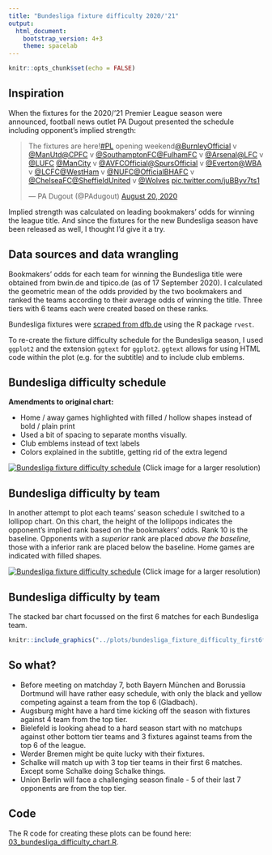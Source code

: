 ```yaml
---
title: "Bundesliga fixture difficulty 2020/'21"
output: 
  html_document:
    bootstrap_version: 4+3
    theme: spacelab
---
```


```r
knitr::opts_chunk$set(echo = FALSE)
```

## Inspiration

When the fixtures for the 2020/'21 Premier League season were announced, football news outlet PA Dugout presented the schedule including opponent's implied strength:

<blockquote class="twitter-tweet"><p lang="und" dir="ltr">The fixtures are here!<a href="https://twitter.com/hashtag/PL?src=hash&amp;ref_src=twsrc%5Etfw">#PL</a> opening weekend<a href="https://twitter.com/BurnleyOfficial?ref_src=twsrc%5Etfw">@BurnleyOfficial</a> v <a href="https://twitter.com/ManUtd?ref_src=twsrc%5Etfw">@ManUtd</a><a href="https://twitter.com/CPFC?ref_src=twsrc%5Etfw">@CPFC</a> v <a href="https://twitter.com/SouthamptonFC?ref_src=twsrc%5Etfw">@SouthamptonFC</a><a href="https://twitter.com/FulhamFC?ref_src=twsrc%5Etfw">@FulhamFC</a> v <a href="https://twitter.com/Arsenal?ref_src=twsrc%5Etfw">@Arsenal</a><a href="https://twitter.com/LFC?ref_src=twsrc%5Etfw">@LFC</a> v <a href="https://twitter.com/LUFC?ref_src=twsrc%5Etfw">@LUFC</a> <a href="https://twitter.com/ManCity?ref_src=twsrc%5Etfw">@ManCity</a> v <a href="https://twitter.com/AVFCOfficial?ref_src=twsrc%5Etfw">@AVFCOfficial</a><a href="https://twitter.com/SpursOfficial?ref_src=twsrc%5Etfw">@SpursOfficial</a> v <a href="https://twitter.com/Everton?ref_src=twsrc%5Etfw">@Everton</a><a href="https://twitter.com/WBA?ref_src=twsrc%5Etfw">@WBA</a> v <a href="https://twitter.com/LCFC?ref_src=twsrc%5Etfw">@LCFC</a><a href="https://twitter.com/WestHam?ref_src=twsrc%5Etfw">@WestHam</a> v <a href="https://twitter.com/NUFC?ref_src=twsrc%5Etfw">@NUFC</a><a href="https://twitter.com/OfficialBHAFC?ref_src=twsrc%5Etfw">@OfficialBHAFC</a> v <a href="https://twitter.com/ChelseaFC?ref_src=twsrc%5Etfw">@ChelseaFC</a><a href="https://twitter.com/SheffieldUnited?ref_src=twsrc%5Etfw">@SheffieldUnited</a> v <a href="https://twitter.com/Wolves?ref_src=twsrc%5Etfw">@Wolves</a> <a href="https://t.co/juBByv7ts1">pic.twitter.com/juBByv7ts1</a></p>&mdash; PA Dugout (@PAdugout) <a href="https://twitter.com/PAdugout/status/1296356907024695302?ref_src=twsrc%5Etfw">August 20, 2020</a></blockquote> <script async src="https://platform.twitter.com/widgets.js" charset="utf-8"></script>

Implied strength was calculated on leading bookmakers' odds for winning the league title. And since the fixtures for the new Bundesliga season have been released as well, I thought I'd give it a try.


## Data sources and data wrangling

Bookmakers' odds for each team for winning the Bundesliga title were obtained from bwin.de and tipico.de (as of 17 September 2020). I calculated the geometric mean of the odds provided by the two bookmakers and ranked the teams according to their average odds of winning the title. Three tiers with 6 teams each were created based on these ranks.

Bundesliga fixtures were [scraped from dfb.de](../R/01_scrape_bundesliga_fixtures.R) using the R package `rvest`.

To re-create the fixture difficulty schedule for the Bundesliga season, I used `ggplot2` and the extension `ggtext` for `ggplot2`. `ggtext` allows for using HTML code within the plot (e.g. for the subtitle) and to include club emblems.


## Bundesliga difficulty schedule

**Amendments to original chart:**

* Home / away games highlighted with filled / hollow shapes instead of bold / plain print
* Used a bit of spacing to separate months visually.
* Club emblems instead of text labels
* Colors explained in the subtitle, getting rid of the extra legend

[![Bundesliga fixture difficulty schedule](../plots/bundesliga_fixture_difficulty.png)](../plots/bundesliga_fixture_difficulty.png)
(Click image for a larger resolution)


## Bundesliga difficulty by team

In another attempt to plot each teams' season schedule I switched to a lollipop chart. On this chart, the height of the lollipops indicates the opponent's implied rank based on the bookmakers' odds. Rank 10 is the baseline. Opponents with a *superior* rank are placed *above the baseline*, those with a inferior rank are placed below the baseline. Home games are indicated with filled shapes.


[![Bundesliga fixture difficulty schedule](../plots/bundesliga_fixture_difficulty_by_team_lollipop.png)](../plots/bundesliga_fixture_difficulty_by_team_lollipop.png)
(Click image for a larger resolution)



## Bundesliga difficulty by team

The stacked bar chart focussed on the first 6 matches for each Bundesliga team.

```r
knitr::include_graphics("../plots/bundesliga_fixture_difficulty_first6fixtures.png")
```

## So what?

* Before meeting on matchday 7, both Bayern München and Borussia Dortmund will have rather easy schedule, with only the black and yellow competing against a team from the top 6 (Gladbach).
* Augsburg might have a hard time kicking off the season with fixtures against 4 team from the top tier.
* Bielefeld is looking ahead to a hard season start with no matchups against other bottom tier teams and 3 fixtures against teams from the top 6 of the league.
* Werder Bremen might be quite lucky with their fixtures.
* Schalke will match up with 3 top tier teams in their first 6 matches. Except some Schalke doing Schalke things.
* Union Berlin will face a challenging season finale - 5 of their last 7 opponents are from the top tier.

## Code

The R code for creating these plots can be found here: [03_bundesliga_difficulty_chart.R](https://github.com/bydata/football_data/blob/master/bundesliga_difficulty_2021/R/03_bundesliga_difficulty_chart.R).

<br><br><br>

